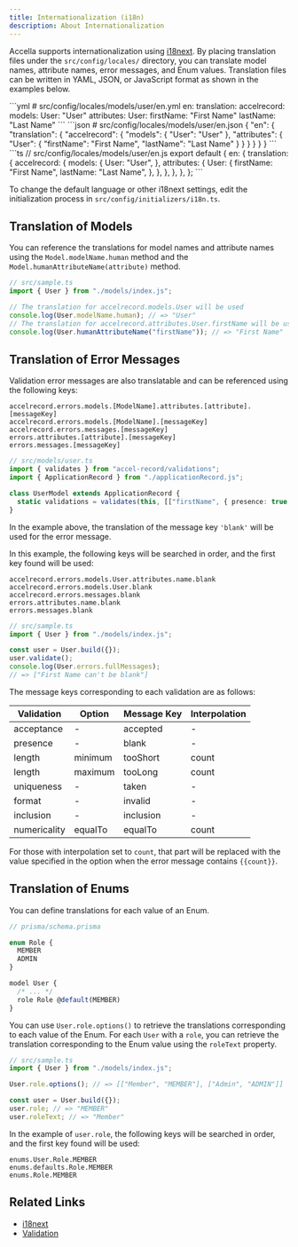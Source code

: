 ```yaml
---
title: Internationalization (i18n)
description: About Internationalization
---
```



Accella supports internationalization using [i18next](https://www.i18next.com/).
By placing translation files under the `src/config/locales/` directory, you can translate model names, attribute names, error messages, and Enum values.
Translation files can be written in YAML, JSON, or JavaScript format as shown in the examples below.

<Tabs>
  <TabItem label="YAML">
```yml
# src/config/locales/models/user/en.yml
en:
  translation:
    accelrecord:
      models:
        User: "User"
      attributes:
        User:
          firstName: "First Name"
          lastName: "Last Name"
```
  </TabItem>
  <TabItem label="JSON">
```json
# src/config/locales/models/user/en.json
{
  "en": {
    "translation": {
      "accelrecord": {
        "models": {
          "User": "User"
        },
        "attributes": {
          "User": {
            "firstName": "First Name",
            "lastName": "Last Name"
          }
        }
      }
    }
  }
}
```
  </TabItem>
  <TabItem label="JavaScript">
```ts
// src/config/locales/models/user/en.js
export default {
  en: {
    translation: {
      accelrecord: {
        models: {
          User: "User",
        },
        attributes: {
          User: {
            firstName: "First Name",
            lastName: "Last Name",
          },
        },
      },
    },
  },
};
```
  </TabItem>
</Tabs>

To change the default language or other i18next settings, edit the initialization process in `src/config/initializers/i18n.ts`.

## Translation of Models

You can reference the translations for model names and attribute names using the `Model.modelName.human` method and the `Model.humanAttributeName(attribute)` method.

```ts
// src/sample.ts
import { User } from "./models/index.js";

// The translation for accelrecord.models.User will be used
console.log(User.modelName.human); // => "User"
// The translation for accelrecord.attributes.User.firstName will be used
console.log(User.humanAttributeName("firstName")); // => "First Name"
```

## Translation of Error Messages

Validation error messages are also translatable and can be referenced using the following keys:

```
accelrecord.errors.models.[ModelName].attributes.[attribute].[messageKey]
accelrecord.errors.models.[ModelName].[messageKey]
accelrecord.errors.messages.[messageKey]
errors.attributes.[attribute].[messageKey]
errors.messages.[messageKey]
```

```ts
// src/models/user.ts
import { validates } from "accel-record/validations";
import { ApplicationRecord } from "./applicationRecord.js";

class UserModel extends ApplicationRecord {
  static validations = validates(this, [["firstName", { presence: true }]]);
}
```

In the example above, the translation of the message key `'blank'` will be used for the error message.

In this example, the following keys will be searched in order, and the first key found will be used:

```
accelrecord.errors.models.User.attributes.name.blank
accelrecord.errors.models.User.blank
accelrecord.errors.messages.blank
errors.attributes.name.blank
errors.messages.blank
```

```ts
// src/sample.ts
import { User } from "./models/index.js";

const user = User.build({});
user.validate();
console.log(User.errors.fullMessages);
// => ["First Name can't be blank"]
```

The message keys corresponding to each validation are as follows:

| Validation   | Option    | Message Key | Interpolation |
| ------------ | --------- | ----------- | ------------- |
| acceptance   | -         |  accepted   | -             |
| presence     | -         |  blank      | -             |
| length       |  minimum  |  tooShort   | count         |
| length       |  maximum  |  tooLong    | count         |
| uniqueness   | -         |  taken      | -             |
| format       | -         |  invalid    | -             |
| inclusion    | -         |  inclusion  | -             |
| numericality |  equalTo  |  equalTo    | count         |

For those with interpolation set to `count`, that part will be replaced with the value specified in the option when the error message contains `{{count}}`.

## Translation of Enums

You can define translations for each value of an Enum.

```ts
// prisma/schema.prisma

enum Role {
  MEMBER
  ADMIN
}

model User {
  /* ... */
  role Role @default(MEMBER)
}
```

You can use `User.role.options()` to retrieve the translations corresponding to each value of the Enum.
For each `User` with a `role`, you can retrieve the translation corresponding to the Enum value using the `roleText` property.

```ts
// src/sample.ts
import { User } from "./models/index.js";

User.role.options(); // => [["Member", "MEMBER"], ["Admin", "ADMIN"]]

const user = User.build({});
user.role; // => "MEMBER"
user.roleText; // => "Member"
```

In the example of `user.role`, the following keys will be searched in order, and the first key found will be used:

```
enums.User.Role.MEMBER
enums.defaults.Role.MEMBER
enums.Role.MEMBER
```

## Related Links

- [i18next](https://www.i18next.com/)
- [Validation](validation)
